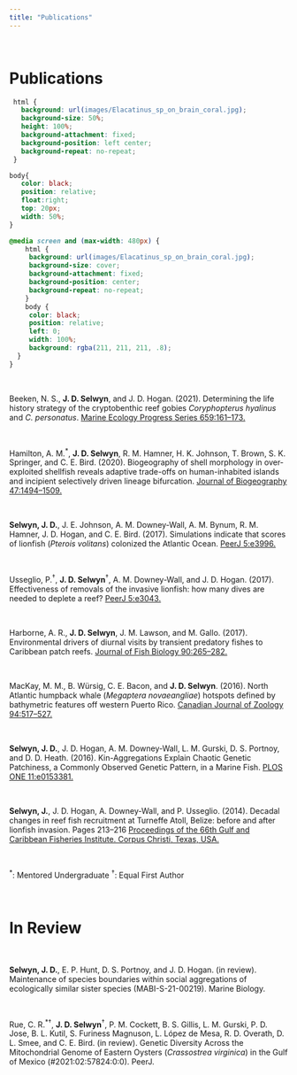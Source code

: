 ```yaml
---
title: "Publications"
---
```

<!--hello, this is an html comment--> 
<!--the title here NORMALLY controls the big text at the top of this web page as well as the title shown within the tab but I changed that so this title only controls the text within the tab for all .Rmds/.htmls (the change is coded within the in_header.html) because I wanted the information in the tab to say something different than the text at the top of each web page--> 
<br>
<!-- anything within carrots is html code that will by knitted into the .html output my knitting the .rmd-->
<!-- br means break and inserts an empty line, i think the size of the break is based on the default size of the body text-->

# Publications
<!-- header 1, aka the large font that is centered at the top of the web page, best to leave a line between headers and other code, otherwise sometimes rmd won't format them correctly -->


<!--the code below indicates this is a code block containing code (within the ```) in the language css and we don't want this code to be echoed onto the website (echo=F)-->
<!--note: no comments can be made within the code block bc rmd is weird so all comments will be below the block and will occur below a comment out version of the thing exactly as it appears within the block,--> 
```css
 html {
   background: url(images/Elacatinus_sp_on_brain_coral.jpg);
   background-size: 50%;
   height: 100%;
   background-attachment: fixed;
   background-position: left center;
   background-repeat: no-repeat;
 }

body{
   color: black;
   position: relative;
   float:right;
   top: 20px;
   width: 50%;
}

@media screen and (max-width: 480px) {
    html {
     background: url(images/Elacatinus_sp_on_brain_coral.jpg);
     background-size: cover;
     background-attachment: fixed;
     background-position: center;
     background-repeat: no-repeat;
    }
    body {
     color: black;
     position: relative;
     left: 0; 
     width: 100%; 
     background: rgba(211, 211, 211, .8);
  }
}
```
<!-- ```{css, echo=FALSE} -->
 <!-- html { -->
 <!--   background: url(images/australis_new.jpg);  -->
 <!--   background-size: 50%; -->
 <!--   height: 100%; -->
 <!--   background-attachment: fixed; -->
 <!--   background-position: left center; -->
 <!--   background-repeat: no-repeat; -->
 <!-- } -->

<!-- the html object formatted above (still in the language css) sets the background image used for this web page 
#IMP the image is dynamically scaling when set this way meaning it's size and what is show changes when you change your browser/screen size
the url() command tells the computer where this image is currently located compared to the director the rproj is in so it's in a folder called images and the image itself is called virgatus_new.jpg
background-size: 50%; is what makes this image cover the half of the width of the screen
height: 100%; ensure the image takes up 100% of the screen height
background-attachment: fixed ensures that when you scroll for text, the image does not move
background-position: left center; centers the image vertically and moves it to the left horizontally
background-repeat: no-repeat; means if the screen is too big that the image can't take up the whole thing, don't repeat the image

<!-- body { -->
<!--    color: black; -->
<!--    position: relative;  -->
<!--    float: right;  -->
<!--    top: 20px; -->
<!--    width: 50%;  -->

<!-- } -->

<!--the body object formatted above (still in the language css) sets the style for the "body" aka the actual text within this web page
#IMP: this body is set here because it is different than the way we generally want the body formatted in the other pages, if it was something that we wanted on all of the pages then we would set it within the style.css
color: sets the color of the text
position: relative sets the position to change relative to where it initially would be, this is formatted by the next line... 
float: right; makes the relative position of the text to be floating (not fixed so it will be scroll-able) to the right of where the body would normally be be
right: 0  and bottom: 0 means the body will start 0 pixels from the right and bottom of the screen (again regardless of width or other things contained withing this page as discussed above) aka will be right justified
top: 20 px means the body will start 20 pixels down from the top of the screen (again regardless of width or other things contained withing this page as discussed above)
width: 50% sets the width of the body to cover half of the width of the screen-->

<!-- @media screen and (max-width: 480px) { -->
<!--     html { -->
<!--      background: url(images/australis_new.jpg); -->
<!--      background-size: cover; -->
<!--      background-attachment: fixed; -->
<!--      background-position: center; -->
<!--      background-repeat: no-repeat; -->
<!--     } -->
<!--     body { -->
<!--      color: black; -->
<!--      left: 0;  -->
<!--      width: 100%;  -->
<!--      background: rgba(211, 211, 211, .5); -->
<!--   } -->
<!-- } -->
<!-- @media screen and (max-width: 480px): this block changes the settings that were discussed above to be different if the screen size is smaller than 480 pixels in width aka on phones/ipads because the formatting as it was looked super bad on phones before

you can check what this looks like after knitting this web page by narrowing your screen until it shifts into the different formatting

the html{} object is formatted to be different than  the default for bigger screens that was discussed above, because having an image take up half of a small screen is not very readable SO:
<!-- the html object formatted above (still in the language css) sets the background image used for this web page 
#IMP the image is dynamically scaling when set this way meaning it's size and what is show changes when you change your browser/screen size
the url() command tells the computer where this image is currently located compared to the director the rproj is in so it's in a folder called images and the image itself is called australis_new.jpg
background-position: center; just centers the image vertically and horizontally within the screen
background-repeat: no-repeat; means if the screen is too big that the image can't take up the whole thing, don't repeat the image
background-size: cover is what makes this image cover the entire width of the screen
background-attachment: fixed; is kind of complicated but means that is there is enough text that the screen needs to scroll, keep the image fixed in it's place aka don't scroll with the text -->

<!--the body{} object formatted above (still in the language css) sets the style for the "body" aka the actual text within this web page
#IMP: this body is set here because it is different than the way we generally want the body formatted in the other pages, if it was something that we wanted on all of the pages then we would set it within the style.css
color: sets the color of the text
left: 0 means the body will start 0 pixels from the left of the screen (again regardless of width or other things contained withing this page as discussed above)
width: 100% sets the width of the body to cover 100% of the width of the screen
background: rgba(211, 211, 211, .7); sets the background of the body to be a light grey (hex code 211, 211, 211) with an alpha (transparency) value of .5 (50% opaque) -->

<br>

<!-- below are publications in order from most recent to less recent with the actual publication hyperlinked within the journal name, My name is bolded--> 
Beeken, N. S., **J. D. Selwyn**, and J. D. Hogan. (2021). Determining the life history strategy of the cryptobenthic reef gobies <i>Coryphopterus hyalinus</i> and <i>C. personatus</i>. [Marine Ecology Progress Series 659:161–173.](https://doi.org/10.3354/meps13573)

<br>

Hamilton, A. M.^\*^, **J. D. Selwyn**, R. M. Hamner, H. K. Johnson, T. Brown, S. K. Springer, and C. E. Bird. (2020). Biogeography of shell morphology in over-exploited shellfish reveals adaptive trade-offs on human-inhabited islands and incipient selectively driven lineage bifurcation. [Journal of Biogeography 47:1494–1509.](https://doi.org/10.1111/jbi.13845)

<br>

**Selwyn, J. D.**, J. E. Johnson, A. M. Downey-Wall, A. M. Bynum, R. M. Hamner, J. D. Hogan, and C. E. Bird. (2017). Simulations indicate that scores of lionfish (<i>Pterois volitans</i>) colonized the Atlantic Ocean. [PeerJ 5:e3996.](https://doi.org/10.7717/peerj.3996)

<br>

Usseglio, P.^†^, **J. D. Selwyn**^†^, A. M. Downey-Wall, and J. D. Hogan. (2017). Effectiveness of removals of the invasive lionfish: how many dives are needed to deplete a reef? [PeerJ 5:e3043.](https://doi.org/10.7717/peerj.3043)

<br>

Harborne, A. R., **J. D. Selwyn**, J. M. Lawson, and M. Gallo. (2017). Environmental drivers of diurnal visits by transient predatory fishes to Caribbean patch reefs. [Journal of Fish Biology 90:265–282.](https://doi.org/10.1111/jfb.13180)

<br>

MacKay, M. M., B. Würsig, C. E. Bacon, and **J. D. Selwyn**. (2016). North Atlantic humpback whale (<i>Megaptera novaeangliae</i>) hotspots defined by bathymetric features off western Puerto Rico. [Canadian Journal of Zoology 94:517–527.](https://doi.org/10.1139/cjz-2015-0198)

<br>

**Selwyn, J. D.**, J. D. Hogan, A. M. Downey-Wall, L. M. Gurski, D. S. Portnoy, and D. D. Heath. (2016). Kin-Aggregations Explain Chaotic Genetic Patchiness, a Commonly Observed Genetic Pattern, in a Marine Fish. [PLOS ONE 11:e0153381.](https://doi.org/10.1371/journal.pone.0153381)

<br>

**Selwyn, J.**, J. D. Hogan, A. Downey-Wall, and P. Usseglio. (2014). Decadal changes in reef fish recruitment at Turneffe Atoll, Belize: before and after lionfish invasion. Pages 213–216 [Proceedings of the 66th Gulf and Caribbean Fisheries Institute. Corpus Christi, Texas, USA.](https://www.researchgate.net/profile/Derek-Hogan/publication/266144761_Decadal_Changes_in_Reef_Fish_Recruitment_at_Turneffe_Atoll_Belize_Before_and_After_Lionfish_Invasion/links/5428136f0cf238c6ea7cd082/Decadal-Changes-in-Reef-Fish-Recruitment-at-Turneffe-Atoll-Belize-Before-and-After-Lionfish-Invasion.pdf)

<br>

^\*^: Mentored Undergraduate
^†^: Equal First Author

<br>

# In Review

<br>

**Selwyn, J. D.**, E. P. Hunt, D. S. Portnoy, and J. D. Hogan. (in review). Maintenance of species boundaries within social aggregations of ecologically similar sister species (MABI-S-21-00219). Marine Biology.

<br>

Rue, C. R.^\*^^†^, **J. D. Selwyn**^†^, P. M. Cockett, B. S. Gillis, L. M. Gurski, P. D. Jose, B. L. Kutil, S. Furiness Magnuson, L. López de Mesa, R. D. Overath, D. L. Smee, and C. E. Bird. (in review). Genetic Diversity Across the Mitochondrial Genome of Eastern Oysters (<i>Crassostrea virginica</i>) in the Gulf of Mexico (#2021:02:57824:0:0). PeerJ.

<br>

